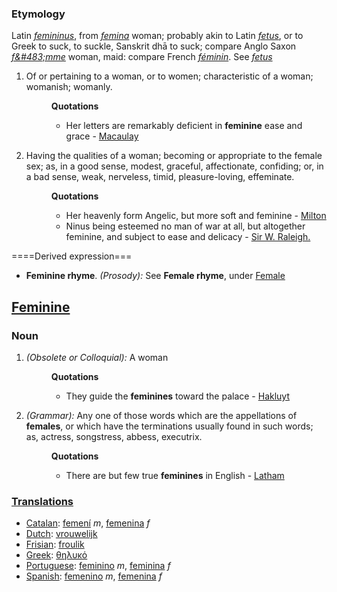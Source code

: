 ===Etymology===
Latin ''[[femininus]]'', from ''[[femina]]'' woman; probably akin to Latin ''[[fetus]]'', or to Greek to suck, to suckle, Sanskrit dh&#257; to suck; compare Anglo Saxon ''[[f&#483;mme]]'' woman, maid: compare French ''[[féminin]]''. See ''[[fetus]]''
#Of or pertaining to a woman, or to women; characteristic of a woman; womanish; womanly.
#:'''Quotations'''
#:*Her letters are remarkably deficient in '''feminine''' ease and grace - [[Macaulay]]
#Having the qualities of a woman; becoming or appropriate to the female sex; as, in a good sense, modest, graceful, affectionate, confiding; or, in a bad sense, weak, nerveless, timid, pleasure-loving, effeminate.
#:'''Quotations'''
#:*Her heavenly form Angelic, but more soft and feminine - [[Milton]]
#:*Ninus being esteemed no man of war at all, but altogether feminine, and subject to ease and delicacy  - [[Sir W. Raleigh.]]
====Derived expression===
*'''Feminine rhyme'''. ''(Prosody):'' See '''Female rhyme''', under [[Female]]

==[[Feminine]]==
===Noun===
#''(Obsolete or Colloquial):'' A woman
#:'''Quotations'''
#:*They guide the '''feminines''' toward the palace - [[Hakluyt]]
#''(Grammar):'' Any one of those words which are the appellations of '''females''', or which have the terminations usually found in such words; as, actress, songstress, abbess, executrix.
#:'''Quotations'''
#:*There are but few true '''feminines''' in English - [[Latham]]

=== [[Translations]] ===
*[[Catalan]]: [[femení]] ''m'', [[femenina]] ''f''
*[[Dutch]]: [[vrouwelijk]]
*[[Frisian]]: [[froulik]]
*[[Greek]]: [[θηλυκό]]
*[[Portuguese]]: [[feminino]] ''m'', [[feminina]] ''f''
*[[Spanish]]: [[femenino]] ''m'', [[femenina]] ''f''